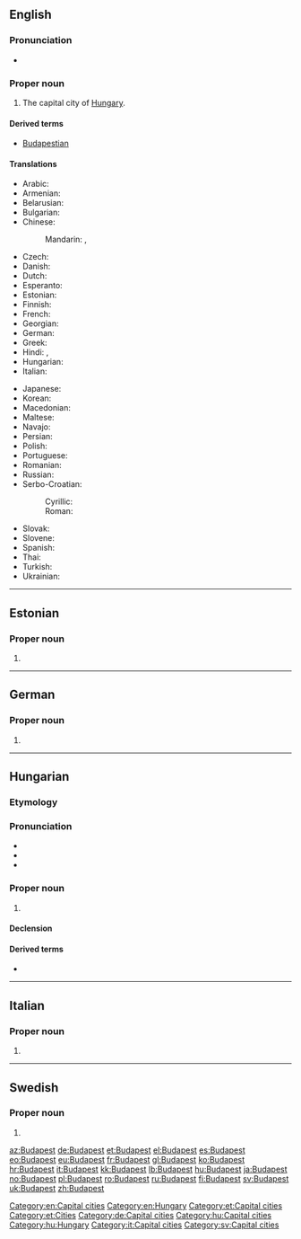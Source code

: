 ==English==

{{wikipedia}}

===Pronunciation===
* {{IPA|/ˈbuːdəpɛst/|/ˈbʊdəpɛst/|/ˈbjuːdəpɛst/|/ˈbuːdəpɛʃt/}}

===Proper noun===
{{en-proper noun}}

# The capital city of [[Hungary]].

====Derived terms====
* [[Budapestian]]

====Translations====
{{trans-top|the capital city of Hungary}}
* Arabic: {{t-|ar|بودابست|m|tr=budaabist}}
* Armenian: {{t-|hy|Բուդապեշտ|tr=Budapešt}}
* Belarusian: {{t-|be|Будапешт|m|tr=Budapéšt}}
* Bulgarian: {{t-|bg|Будапеща|f|tr=Budapéšta}}
* Chinese:
*: Mandarin: {{t-|cmn|布達佩斯|sc=Hani}}, {{t-|cmn|布达佩斯|tr=Bùdápèisī|sc=Hani}}
* Czech: {{t+|cs|Budapešť|f}}
* Danish: {{t-|da|Budapest}}
* Dutch: {{t+|nl|Boedapest|n}}
* Esperanto: {{t-|eo|Budapeŝto}}
* Estonian: {{t+|et|Budapest}}
* Finnish: {{t+|fi|Budapest}}
* French: {{t+|fr|Budapest|m}}
* Georgian: {{t-|ka|ბუდაპეშტი|tr=budapešti|sc=Geor}}
* German: {{t+|de|Budapest|n}}
* Greek: {{t+|el|Βουδαπέστη|f|tr=Voudapésti}}
* Hindi: {{t-|hi|बुदापैशत|tr=budāpaiśat}}, {{t-|hi|बुडापेस्ट|tr=buḍāpēsṭ}}
* Hungarian: {{t+|hu|Budapest}}
* Italian: {{t+|it|Budapest|f}}
{{trans-mid}}
* Japanese: {{t-|ja|ブダペスト|tr=Budapesuto}}
* Korean: {{t+|ko|부다페스트|tr=Budapeseuteu|sc=Hang}}
* Macedonian: {{t-|mk|Будимпешта|f|tr=Búdimpešta}}
* Maltese: {{t-|mt|Budapest}}
* Navajo: {{tø|nv|Bodobesh}}
* Persian: {{t-|fa|بوداپست|tr=Budāpest}}
* Polish: {{t+|pl|Budapeszt|m}}
* Portuguese: {{t-|pt|Budapeste}}
* Romanian: {{t+|ro|Budapesta|f}}
* Russian: {{t+|ru|Будапешт|m|tr=Budapéšt}}
* Serbo-Croatian:
*: Cyrillic: {{t-|sh|Будимпешта|f}}
*: Roman: {{t-|sh|Budimpešta|f}}
* Slovak: {{t-|sk|Budapešť|f}}
* Slovene: {{t+|sl|Budimpešta|f}}
* Spanish: {{t+|es|Budapest|m}}
* Thai: {{t-|th|บูดาเปสต์}}
* Turkish: {{t-|tr|Budapeşte}}
* Ukrainian: {{t-|uk|Будапешт|m|tr=Budapéšt}}
{{trans-bottom}}

[[Category:en:Capital cities]]
[[Category:en:Hungary]]

----

==Estonian==

===Proper noun===
{{head|et|proper noun}}

# {{l|en|Budapest}}

[[Category:et:Capital cities]]
[[Category:et:Cities]]

----

==German==

===Proper noun===
{{de-proper noun}}

# {{l|en|Budapest}}

[[Category:de:Capital cities]]

----

==Hungarian==

===Etymology===
{{hu-compound|Buda|Pest}}

===Pronunciation===
* {{IPA|/ˈbudɒpɛʃt/|lang=hu}}
* {{audio|Hu-Budapest.ogg|Audio}}
* {{hyphenation|Bu|da|pest}}

===Proper noun===
{{hu-proper noun}}

# {{l|en|Budapest}}

====Declension====
{{hu-decl-ek|Budapes|t|et|form=sing}}{{hu-pos-etek|Budapest|j|jei|form=sing}}

====Derived terms====
* {{l|hu|budapesti}}

[[Category:hu:Capital cities]]
[[Category:hu:Hungary]]

----

==Italian==
{{wikipedia|lang=it}}

===Proper noun===
{{it-proper noun|g=f}}

# {{l|en|Budapest}}

[[Category:it:Capital cities]]

----

==Swedish==

===Proper noun===
{{head|sv|proper noun}}

# {{l|en|Budapest}}

[[Category:sv:Capital cities]]

[[az:Budapest]]
[[de:Budapest]]
[[et:Budapest]]
[[el:Budapest]]
[[es:Budapest]]
[[eo:Budapest]]
[[eu:Budapest]]
[[fr:Budapest]]
[[gl:Budapest]]
[[ko:Budapest]]
[[hr:Budapest]]
[[it:Budapest]]
[[kk:Budapest]]
[[lb:Budapest]]
[[hu:Budapest]]
[[ja:Budapest]]
[[no:Budapest]]
[[pl:Budapest]]
[[ro:Budapest]]
[[ru:Budapest]]
[[fi:Budapest]]
[[sv:Budapest]]
[[uk:Budapest]]
[[zh:Budapest]]